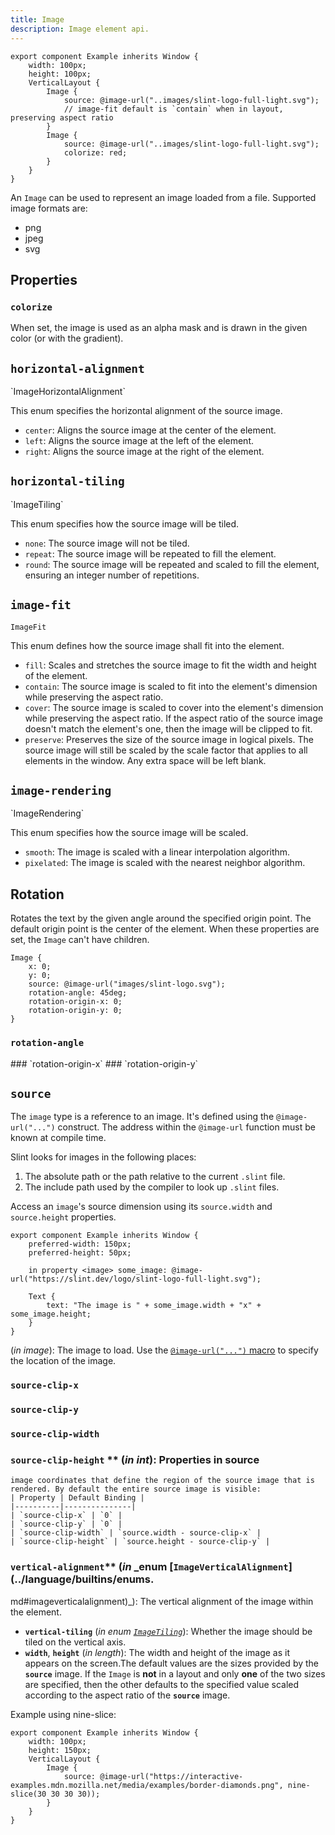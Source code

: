 ```yaml
---
title: Image
description: Image element api.
---
```



```slint title="test-example.slint"
export component Example inherits Window {
    width: 100px;
    height: 100px;
    VerticalLayout {
        Image {
            source: @image-url("..images/slint-logo-full-light.svg");
            // image-fit default is `contain` when in layout, preserving aspect ratio
        }
        Image {
            source: @image-url("..images/slint-logo-full-light.svg");
            colorize: red;
        }
    }
}
```

An `Image` can be used to represent an image loaded from a file. Supported image formats are:

* png
* jpeg
* svg

## Properties

### `colorize`
<SlintProperty propName="colorize" typeName="brush">  
When set, the image is used as an alpha mask and is drawn in the given color (or with the gradient).
</SlintProperty>

## `horizontal-alignment`
<SlintProperty propName="horizontal-alignment" typeName="enum">
`ImageHorizontalAlignment`

This enum specifies the horizontal alignment of the source image.

* `center`: Aligns the source image at the center of the element.
* `left`: Aligns the source image at the left of the element.
* `right`: Aligns the source image at the right of the element.
</SlintProperty>

## `horizontal-tiling` 
<SlintProperty propName="horizontal-tiling" typeName="enum" defaultValue='none'>
`ImageTiling`

 This enum specifies how the source image will be tiled.

* `none`: The source image will not be tiled.
* `repeat`: The source image will be repeated to fill the element.
* `round`: The source image will be repeated and scaled to fill the element, ensuring an integer number of repetitions.
</SlintProperty>

## `image-fit`
<SlintProperty propName="image-fit" typeName="enum" defaultValue="`contain` when the `Image` element is part of a layout, `fill` otherwise">

`ImageFit`

 This enum defines how the source image shall fit into the element.

* `fill`: Scales and stretches the source image to fit the width and height of the element.
* `contain`: The source image is scaled to fit into the element's dimension while preserving the aspect ratio.
* `cover`: The source image is scaled to cover into the element's dimension while preserving the aspect ratio.
    If the aspect ratio of the source image doesn't match the element's one, then the image will be clipped to fit.
* `preserve`: Preserves the size of the source image in logical pixels.
    The source image will still be scaled by the scale factor that applies to all elements in the window.
    Any extra space will be left blank.
</SlintProperty>

## `image-rendering`
<SlintProperty propName="image-rendering" typeName="enum" defaultValue='smooth'>  
`ImageRendering`

This enum specifies how the source image will be scaled.

* `smooth`: The image is scaled with a linear interpolation algorithm.
* `pixelated`: The image is scaled with the nearest neighbor algorithm.
</SlintProperty>

## Rotation

Rotates the text by the given angle around the specified origin point. The default origin point is the center of the element.
When these properties are set, the `Image` can't have children.

```slint {5-7}
Image {
    x: 0;
    y: 0;
    source: @image-url("images/slint-logo.svg");
    rotation-angle: 45deg;
    rotation-origin-x: 0;
    rotation-origin-y: 0;
}
```

### `rotation-angle`
<SlintProperty propName="rotation-angle" typeName="angle" defaultValue='0deg' />
### `rotation-origin-x`
<SlintProperty propName="rotation-origin-x" typeName="length" />
### `rotation-origin-y`
<SlintProperty propName="rotation-origin-y" typeName="length" />

## `source`


<SlintProperty propName="source" typeName="image" defaultValue='' >

The `image` type is a reference to an image. It's defined using the `@image-url("...")` construct.
The address within the `@image-url` function must be known at compile time.

Slint looks for images in the following places:

1. The absolute path or the path relative to the current `.slint` file.
2. The include path used by the compiler to look up `.slint` files.

Access an `image`'s source dimension using its `source.width` and `source.height` properties.

```slint
export component Example inherits Window {
    preferred-width: 150px;
    preferred-height: 50px;

    in property <image> some_image: @image-url("https://slint.dev/logo/slint-logo-full-light.svg");

    Text {
        text: "The image is " + some_image.width + "x" + some_image.height;
    }
}
```

 (_in_ _image_): The image to load. Use the [`@image-url("...")` macro](../language/syntax/types.md#images) to specify the location of the image.


### `source-clip-x`  
### `source-clip-y`  
### `source-clip-width`  
### `source-clip-height`  ** (_in_ _int_): Properties in source
    image coordinates that define the region of the source image that is rendered. By default the entire source image is visible:
    | Property | Default Binding |
    |----------|---------------|
    | `source-clip-x` | `0` |
    | `source-clip-y` | `0` |
    | `source-clip-width` | `source.width - source-clip-x` |
    | `source-clip-height` | `source.height - source-clip-y` |


### `vertical-alignment`** (_in_ _enum [`ImageVerticalAlignment`](../language/builtins/enums.

md#imageverticalalignment)_): The vertical alignment of the image within the element.
-   **`vertical-tiling`** (_in_ _enum [`ImageTiling`](../language/builtins/enums.md#imagetiling)_): Whether the image should be tiled on the vertical axis.
-   **`width`**, **`height`** (_in_ _length_): The width and height of the image as it appears on the screen.The default values are
    the sizes provided by the **`source`** image. If the `Image` is **not** in a layout and only **one** of the two sizes are
    specified, then the other defaults to the specified value scaled according to the aspect ratio of the **`source`** image.

Example using nine-slice:

```slint
export component Example inherits Window {
    width: 100px;
    height: 150px;
    VerticalLayout {
        Image {
            source: @image-url("https://interactive-examples.mdn.mozilla.net/media/examples/border-diamonds.png", nine-slice(30 30 30 30));
        }
    }
}
```
</SlintProperty>